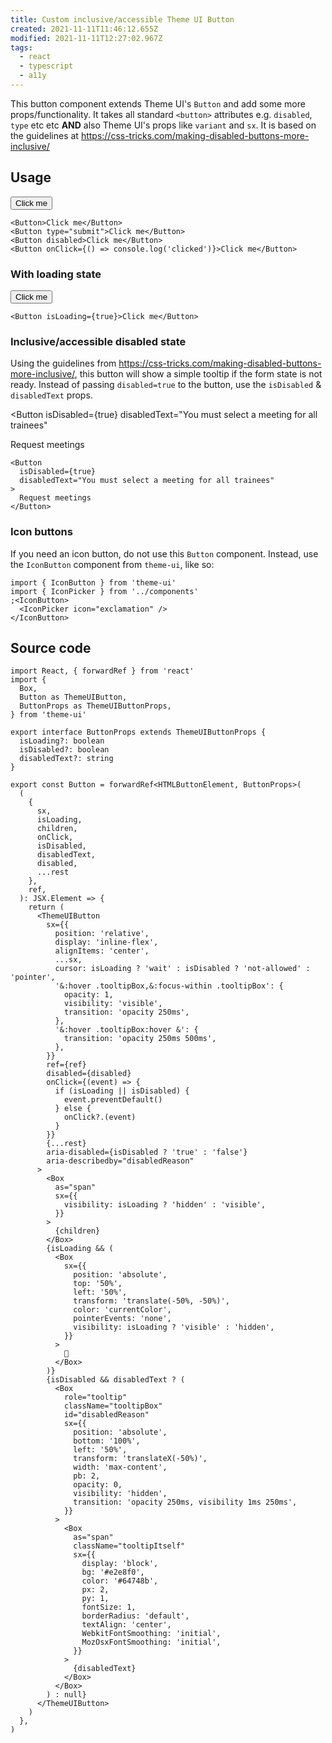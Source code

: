 ```yaml
---
title: Custom inclusive/accessible Theme UI Button
created: 2021-11-11T11:46:12.655Z
modified: 2021-11-11T12:27:02.967Z
tags:
  - react
  - typescript
  - a11y
---
```



This button component extends Theme UI's `Button` and add some more props/functionality. It takes all standard `<button>` attributes e.g. `disabled`, `type` etc etc **AND** also Theme UI's props like `variant` and `sx`. It is based on the guidelines at https://css-tricks.com/making-disabled-buttons-more-inclusive/

## Usage

<Button>Click me</Button>

```tsx
<Button>Click me</Button>
<Button type="submit">Click me</Button>
<Button disabled>Click me</Button>
<Button onClick={() => console.log('clicked')}>Click me</Button>
```

### With loading state

<Button isLoading={true}>Click me</Button>

```tsx
<Button isLoading={true}>Click me</Button>
```

### Inclusive/accessible disabled state

Using the guidelines from https://css-tricks.com/making-disabled-buttons-more-inclusive/, this button will show a simple tooltip if the form state is not ready. Instead of passing `disabled=true` to the button, use the `isDisabled` & `disabledText` props.

<Button
  isDisabled={true}
  disabledText="You must select a meeting for all trainees"
>
  Request meetings
</Button>

```tsx
<Button
  isDisabled={true}
  disabledText="You must select a meeting for all trainees"
>
  Request meetings
</Button>
```

### Icon buttons

If you need an icon button, do not use this `Button` component. Instead, use the `IconButton` component from `theme-ui`, like so:

```tsx
import { IconButton } from 'theme-ui'
import { IconPicker } from '../components'
;<IconButton>
  <IconPicker icon="exclamation" />
</IconButton>
```

## Source code

```tsx
import React, { forwardRef } from 'react'
import {
  Box,
  Button as ThemeUIButton,
  ButtonProps as ThemeUIButtonProps,
} from 'theme-ui'

export interface ButtonProps extends ThemeUIButtonProps {
  isLoading?: boolean
  isDisabled?: boolean
  disabledText?: string
}

export const Button = forwardRef<HTMLButtonElement, ButtonProps>(
  (
    {
      sx,
      isLoading,
      children,
      onClick,
      isDisabled,
      disabledText,
      disabled,
      ...rest
    },
    ref,
  ): JSX.Element => {
    return (
      <ThemeUIButton
        sx={{
          position: 'relative',
          display: 'inline-flex',
          alignItems: 'center',
          ...sx,
          cursor: isLoading ? 'wait' : isDisabled ? 'not-allowed' : 'pointer',
          '&:hover .tooltipBox,&:focus-within .tooltipBox': {
            opacity: 1,
            visibility: 'visible',
            transition: 'opacity 250ms',
          },
          '&:hover .tooltipBox:hover &': {
            transition: 'opacity 250ms 500ms',
          },
        }}
        ref={ref}
        disabled={disabled}
        onClick={(event) => {
          if (isLoading || isDisabled) {
            event.preventDefault()
          } else {
            onClick?.(event)
          }
        }}
        {...rest}
        aria-disabled={isDisabled ? 'true' : 'false'}
        aria-describedby="disabledReason"
      >
        <Box
          as="span"
          sx={{
            visibility: isLoading ? 'hidden' : 'visible',
          }}
        >
          {children}
        </Box>
        {isLoading && (
          <Box
            sx={{
              position: 'absolute',
              top: '50%',
              left: '50%',
              transform: 'translate(-50%, -50%)',
              color: 'currentColor',
              pointerEvents: 'none',
              visibility: isLoading ? 'visible' : 'hidden',
            }}
          >
            🤔
          </Box>
        )}
        {isDisabled && disabledText ? (
          <Box
            role="tooltip"
            className="tooltipBox"
            id="disabledReason"
            sx={{
              position: 'absolute',
              bottom: '100%',
              left: '50%',
              transform: 'translateX(-50%)',
              width: 'max-content',
              pb: 2,
              opacity: 0,
              visibility: 'hidden',
              transition: 'opacity 250ms, visibility 1ms 250ms',
            }}
          >
            <Box
              as="span"
              className="tooltipItself"
              sx={{
                display: 'block',
                bg: '#e2e8f0',
                color: '#64748b',
                px: 2,
                py: 1,
                fontSize: 1,
                borderRadius: 'default',
                textAlign: 'center',
                WebkitFontSmoothing: 'initial',
                MozOsxFontSmoothing: 'initial',
              }}
            >
              {disabledText}
            </Box>
          </Box>
        ) : null}
      </ThemeUIButton>
    )
  },
)
```

